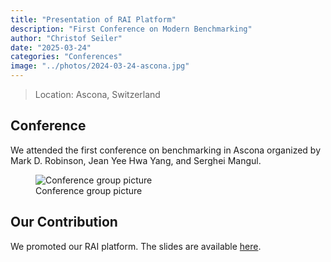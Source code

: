 ```yaml
---
title: "Presentation of RAI Platform"
description: "First Conference on Modern Benchmarking"
author: "Christof Seiler"
date: "2025-03-24"
categories: "Conferences"
image: "../photos/2024-03-24-ascona.jpg"
---
```


> Location: Ascona, Switzerland\

## Conference

We attended the first conference on benchmarking in Ascona organized by Mark D. Robinson, Jean Yee Hwa Yang, and Serghei Mangul.

![Conference group picture](../photos/2024-03-24-ascona.jpg)

## Our Contribution

We promoted our RAI platform. The slides are available [here](https://doi.org/10.5281/zenodo.15117913).
